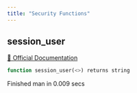 ```yaml
---
title: "Security Functions"
---
```


## session_user
[🔗 Official Documentation](https://cloud.google.com/bigquery/docs/reference/standard-sql/security_functions#session_user)

```sql
function session_user(<>) returns string
```


   Finished man in 0.009 secs

